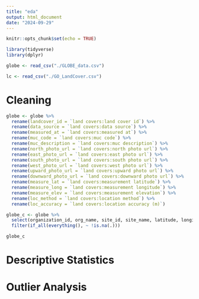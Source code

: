 ```yaml
---
title: "eda"
output: html_document
date: "2024-09-29"
---
```


```r
knitr::opts_chunk$set(echo = TRUE)
```

```r
library(tidyverse)
library(dplyr)

globe <- read_csv("./GLOBE_data.csv")

lc <- read_csv("./GO_LandCover.csv")
```

# Cleaning

```r
globe <- globe %>% 
  rename(landcover_id = `land covers:land cover id`) %>% 
  rename(data_source = `land covers:data source`) %>% 
  rename(measured_at = `land covers:measured at`) %>% 
  rename(muc_code = `land covers:muc code`) %>% 
  rename(muc_description = `land covers:muc description`) %>% 
  rename(north_photo_url = `land covers:north photo url`) %>% 
  rename(east_photo_url = `land covers:east photo url`) %>% 
  rename(south_photo_url = `land covers:south photo url`) %>% 
  rename(west_photo_url = `land covers:west photo url`) %>% 
  rename(upward_photo_url = `land covers:upward photo url`) %>%
  rename(downward_photo_url = `land covers:downward photo url`) %>%
  rename(measure_lat = `land covers:measurement latitude`) %>% 
  rename(measure_long = `land covers:measurement longitude`) %>% 
  rename(measure_elev = `land covers:measurement elevation`) %>% 
  rename(loc_method = `land covers:location method`) %>% 
  rename(loc_accuracy = `land covers:location accuracy (m)`)
```

```r
globe_c <- globe %>% 
  select(organization_id, org_name, site_id, site_name, latitude, longitude, elevation, measured_on, landcover_id, data_source, measured_at, muc_code, muc_description, north_photo_url, east_photo_url, south_photo_url, west_photo_url, upward_photo_url, downward_photo_url, measure_lat, measure_long, measure_elev, loc_method, loc_accuracy) %>% 
  filter(if_all(everything(), ~ !is.na(.)))

globe_c
```

# Descriptive Statistics

# Outlier Analysis
